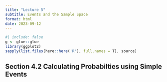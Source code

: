 ```yaml
---
title: "Lecture 5"
subtitle: Events and the Sample Space
format: html
date: 2023-09-12
---
```


```r
#| include: false
g <- glue::glue
library(ggplot2)
sapply(list.files(here::here('R'), full.names = T), source)
```


## Section 4.2 Calculating Probabilties using Simple Events

